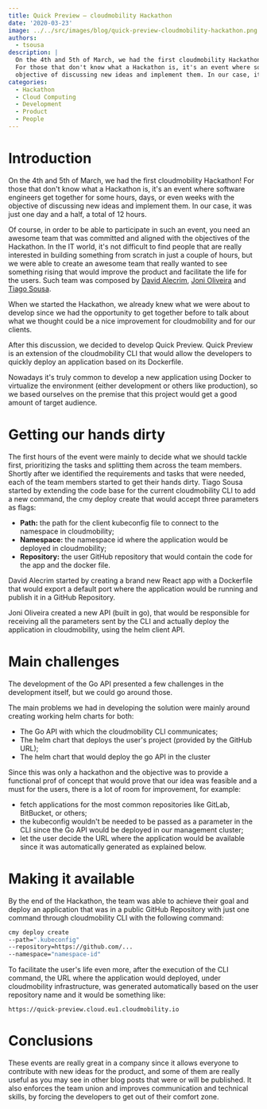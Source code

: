 ```yaml
---
title: Quick Preview — cloudmobility Hackathon
date: '2020-03-23'
image: ../../src/images/blog/quick-preview-cloudmobility-hackathon.png
authors:
  - tsousa
description: |
  On the 4th and 5th of March, we had the first cloudmobility Hackathon!
  For those that don't know what a Hackathon is, it's an event where software engineers get together for some hours, days, or even weeks with the
  objective of discussing new ideas and implement them. In our case, it was just one day and a half, a total of 12 hours.
categories:
  - Hackathon
  - Cloud Computing
  - Development
  - Product
  - People
---
```


# Introduction

On the 4th and 5th of March, we had the first cloudmobility Hackathon!
For those that don't know what a Hackathon is, it's an event where software engineers get together for some hours, days, or even weeks with the
objective of discussing new ideas and implement them. In our case, it was just one day and a half, a total of 12 hours.

Of course, in order to be able to participate in such an event, you need an awesome team that was committed and aligned with the objectives of the Hackathon.
In the IT world, it's not difficult to find people that are really interested in building something from scratch in just a couple of hours, but we were able to
create an awesome team that really wanted to see something rising that would improve the product and facilitate the life for the users.
Such team was composed by [David Alecrim](https://medium.com/@davidalecrim),
[Joni Oliveira](https://medium.com/@jonioliveira) and [Tiago Sousa](https://medium.com/@tiagomichaelsousa).

When we started the Hackathon, we already knew what we were about to develop since we had the opportunity to get together before to talk about what we thought could be a nice improvement for cloudmobility and for our clients.

After this discussion, we decided to develop Quick Preview. Quick Preview is an extension of the cloudmobility CLI that would allow the developers to quickly deploy an application based on its Dockerfile.

Nowadays it's truly common to develop a new application using Docker to virtualize the environment (either development or others like production), so we based ourselves on the premise that this project would get a good amount of target audience.

# Getting our hands dirty

The first hours of the event were mainly to decide what we should tackle first, prioritizing the tasks and splitting them across the team members. Shortly after we identified the requirements and tasks that were needed, each of the team members started to get their hands dirty.
Tiago Sousa started by extending the code base for the current cloudmobility CLI to add a new command, the cmy deploy create that would accept three parameters as flags:

- **Path:** the path for the client kubeconfig file to connect to the namespace in cloudmobility;
- **Namespace:** the namespace id where the application would be deployed in cloudmobility;
- **Repository:** the user GitHub repository that would contain the code for the app and the docker file.

David Alecrim started by creating a brand new React app with a Dockerfile that would export a default port where the application would be running and publish it in a GitHub Repository.

Joni Oliveira created a new API (built in go), that would be responsible for receiving all the parameters sent by the CLI and actually deploy the application in cloudmobility, using the helm client API.

# Main challenges

The development of the Go API presented a few challenges in the development itself, but we could go around those.

The main problems we had in developing the solution were mainly around creating working helm charts for both:

- The Go API with which the cloudmobility CLI communicates;
- The helm chart that deploys the user's project (provided by the GitHub URL);
- The helm chart that would deploy the go API in the cluster

Since this was only a hackathon and the objective was to provide a functional prof of concept that would prove that our idea was feasible and a must for the users, there is a lot of room for improvement, for example:

- fetch applications for the most common repositories like GitLab, BitBucket, or others;
- the kubeconfig wouldn't be needed to be passed as a parameter in the CLI since the Go API would be deployed in our management cluster;
- let the user decide the URL where the application would be available since it was automatically generated as explained below.

# Making it available

By the end of the Hackathon, the team was able to achieve their goal and deploy an application that was in a public GitHub Repository with just one command through cloudmobility CLI with the following command:

```bash
cmy deploy create
--path=".kubeconfig"
--repository=https://github.com/...
--namespace="namespace-id"
```

To facilitate the user's life even more, after the execution of the CLI command, the URL where the application would deployed, under cloudmobility infrastructure, was generated automatically based on the user repository name and it would be something like:

```
https://quick-preview.cloud.eu1.cloudmobility.io
```

# Conclusions

These events are really great in a company since it allows everyone to contribute with new ideas for the product, and some of them are really useful as you may see in other blog posts that were or will be published. It also enforces the team union and improves communication and technical skills, by forcing the developers to get out of their comfort zone.
